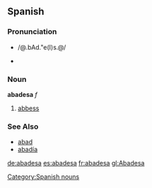 == Spanish ==
=== Pronunciation ===
*{{SAMPA}} /@.bAd."e(I)s.@/
* {{IPA|/ə.bɑd.'e(ɪ)s.ə/}}

=== Noun ===
'''abadesa''' ''f''
# [[abbess]]

=== See Also ===
*[[abad]]
*[[abadía]]
[[Category:Spanish nouns]]

[[de:abadesa]]
[[es:abadesa]]
[[fr:abadesa]]
[[gl:Abadesa]]